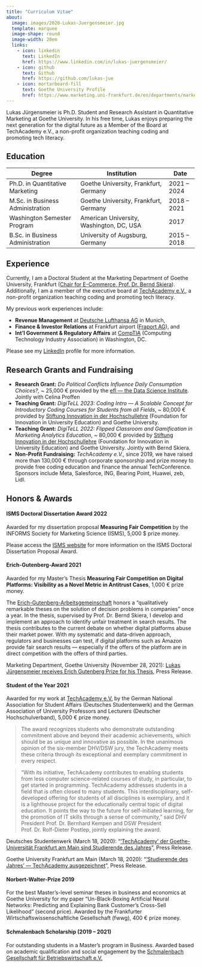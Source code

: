 ```yaml
---
title: "Curriculum Vitae"
about:
  image: images/2020-Lukas-Juergensmeier.jpg
  template: marquee
  image-shape: round
  image-width: 20em
  links:
    - icon: linkedin
      text: LinkedIn
      href: https://www.linkedin.com/in/lukas-juergensmeier/
    - icon: github
      text: Github
      href: https://github.com/lukas-jue
    - icon: mortarboard-fill
      text: Goethe University Profile
      href: https://www.marketing.uni-frankfurt.de/en/departments/marketing/professoren/skiera/team/doctoral-students/lukas-juergensmeier.html
---
```


Lukas Jürgensmeier is Ph.D. Student and Research Assistant in Quantitative Marketing at Goethe University. In his free time, Lukas enjoys preparing the next generation for the digital future as a Member of the Board at TechAcademy e.V., a non-profit organization teaching coding and promoting tech literacy.


## Education

| Degree                           | Institution                              | Date         |
|----------------------------------|------------------------------------------|--------------|
| Ph.D. in Quantitative Marketing  | Goethe University, Frankfurt, Germany    | 2021 -- 2024 |
| M.Sc. in Business Administration | Goethe University, Frankfurt, Germany    | 2018 -- 2021 |
| Washington Semester Program      | American University, Washington, DC, USA | 2017         |
| B.Sc. in Business Administration | University of Augsburg, Germany          | 2015 -- 2018 |

## Experience

Currently, I am a Doctoral Student at the Marketing Department of Goethe University, Frankfurt ([Chair for E-Commerce, Prof. Dr. Bernd Skiera](https://www.marketing.uni-frankfurt.de/en/departments/marketing/professoren/skiera/prof-dr-bernd-skiera.html)). Additionally, I am a member of the executive board at [TechAcademy e.V.](https://tech-academy.io/), a non-profit organization teaching coding and promoting tech literacy.

My previous work experiences include:

-   **Revenue Management** at [Deutsche Lufthansa AG](https://www.lufthansa.com/) in Munich,
-   **Finance & Investor Relations** at Frankfurt airport ([Fraport AG](https://www.fraport.com/)), and
-   **Int'l Government & Regulatory Affairs** at [CompTIA](https://www.comptia.org/) (Computing Technology Industry Association) in Washington, DC.

Please see my [LinkedIn](https://www.linkedin.com/in/lukas-juergensmeier) profile for more information.

## Research Grants and Fundraising

-   **Research Grant:** *Do Political Conflicts Influence Daily Consumption Choices?,* \~ 25,000 € provided by the [efl --- the Data Science Institute](https://www.eflab.de/). Jointly with Celina Proffen
- **Teaching Grant:** *DigiTeLL 2023: Coding Intro — A Scalable Concept for Introductory Coding Courses for Students from all Fields*, \~ 80,000 € provided by [Stiftung Innovation in der Hochschullehre](https://stiftung-hochschullehre.de/) (Foundation for Innovation in University Education) and Goethe University.
-   **Teaching Grant:** *DigiTeLL 2022: Flipped Classroom and Gamification in Marketing Analytics Education*, \~ 80,000 € provided by [Stiftung Innovation in der Hochschullehre](https://stiftung-hochschullehre.de/) (Foundation for Innovation in University Education) and Goethe University. Jointly with Bernd Skiera.
-   **Non-Profit Fundraising:** *TechAcademy e.V.,* since 2019, we have raised more than 130,000 € through corporate sponsorship and prize money to provide free coding education and finance the annual TechConference. Sponsors include Meta, Salesforce, ING, Bearing Point, Huawei, zeb, Lidl.

## Honors & Awards

#### ISMS Doctoral Dissertation Award 2022

Awarded for my dissertation proposal **Measuring Fair Competition** by the INFORMS Society for Marketing Science (ISMS), 5,000 $ prize money.

Please access the [ISMS website](https://connect.informs.org/isms/awards/isms-doctoral-awards) for more information on the ISMS Doctoral Dissertation Proposal Award.


#### Erich-Gutenberg-Award 2021

Awarded for my Master's Thesis **Measuring Fair Competition on Digital Platforms: Visibility as a Novel Metric in Antitrust Cases**, 1,000 € prize money.

The [Erich-Gutenberg-Arbeitsgemeinschaft](https://www.erich-gutenberg-arbeitsgemeinschaft.de/) honors a "qualitatively remarkable theses on the solution of decision problems in companies" once a year. In the thesis, supervised by Prof. Dr. Bernd Skiera, I develop and implement an approach to identify unfair treatment in search results. The thesis contributes to the current debate on whether digital platforms abuse their market power. With my systematic and data-driven approach, regulators and businesses can test, if digital platforms such as Amazon provide fair search results --- especially if the offers of the platform are in direct competition with the offers of third parties.

Marketing Department, Goethe University (November 28, 2021): [Lukas Jürgensmeier receives Erich Gutenberg Prize for his Thesis](https://www.marketing.uni-frankfurt.de/en/departments/marketing/news/details/article/lukas-juergensmeier-receives-erich-gutenberg-prize-for-his-thesis.html), Press Release.

#### Student of the Year 2021

Awarded for my work at [TechAcademy e.V.](https://tech-academy.io/) by the German National Association for Student Affairs (Deutsches Studentenwerk) and the German Association of University Professors and Lecturers (Deutscher Hochschulverband), 5,000 € prize money.

> The award recognizes students who demonstrate outstanding commitment above and beyond their academic achievements, which should be as unique and innovative as possible. In the unanimous opinion of the six-member DHV/DSW jury, the TechAcademy meets these criteria through its exceptional and exemplary commitment in every respect.

> "With its initiative, TechAcademy contributes to enabling students from less computer science-related courses of study, in particular, to get started in programming. TechAcademy addresses students in a field that is often closed to many students. This interdisciplinary, self-developed offering for students of all disciplines is exemplary, and it is a lighthouse project for the educationally central topic of digital education. It points the way to the future for self-initiated learning, for the promotion of IT skills through a sense of community," said DHV President Prof. Dr. Bernhard Kempen and DSW President Prof. Dr. Rolf-Dieter Postlep, jointly explaining the award.

Deutsches Studentenwerk (March 18, 2020): "['TechAcademy' der Goethe-Universität Frankfurt am Main sind Studierende des Jahres](https://www.studentenwerke.de/de/content/techacademy-e-v-werden-studierende-des)", Press Release.

Goethe University Frankfurt am Main (March 18, 2020): "['Studierende des Jahres' --- TechAcademy ausgezeichnet](https://aktuelles.uni-frankfurt.de/studium/studierende-des-jahres-techacademy-ausgezeichnet/)", Press Release.

#### Norbert-Walter-Prize 2019

For the best Master's-level seminar theses in business and economics at Goethe University for my paper "Un-Black-Boxing Artificial Neural Networks: Predicting and Explaining Bank Customer's Cross-Sell Likelihood" (second price). Awarded by the Frankfurter Wirtschaftswissenschaftliche Gesellschaft (fwwg), 400 € prize money.

#### Schmalenbach Scholarship (2019 -- 2021)

For outstanding students in a Master's program in Business. Awarded based on academic qualification and social engagement by the [Schmalenbach Gesellschaft für Betriebswirtschaft e.V.](https://www.schmalenbach.org/index.php/careercenter/schmalenbach-stipendium)

